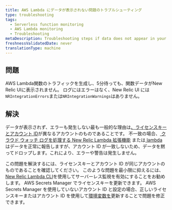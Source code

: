 ```yaml
---
title: AWS Lambda にデータが表示されない問題のトラブルシューティング
type: troubleshooting
tags:
  - Serverless function monitoring
  - AWS Lambda monitoring
  - Troubleshooting
metaDescription: Troubleshooting steps if data does not appear in your app for AWS Lambda.
freshnessValidatedDate: never
translationType: machine
---
```


## 問題

AWS Lambda関数のトラフィックを生成し、5分待っても、関数データがNew Relic UIに表示されません。 ログにはエラーはなく、New Relic UI には`NRIntegrationErrors`または`NRIntegrationWarnings`はありません。

## 解決

データが表示されず、エラーも発生しない最も一般的な理由は[、ライセンスキーとアカウント ID](/docs/serverless-function-monitoring/aws-lambda-monitoring/enable-lambda-monitoring/account-linking/)が異なるアカウントのものであることです。 不一致の場合、[ クラウド ウォッチ ログを処理する New Relic Lambda 拡張機能](https://github.com/newrelic/newrelic-lambda-extension) または[ lambda](/docs/infrastructure/amazon-integrations/connect/aws-metric-stream/) はデータを正常に報告しますが、アカウント ID が一致しないため、データを黙ってドロップします。これにより、エラーや警告は発生しません。

この問題を解決するには、ライセンスキーとアカウント ID が同じアカウントのものであることを確認してください。 このような問題を最小限に抑えるには、 [New Relic Lambda CLI](/docs/serverless-function-monitoring/aws-lambda-monitoring/enable-lambda-monitoring/account-linking/#rec)を使用してサーバーレス監視を有効にすることをお勧めします。 AWS Secrets Manager でライセンスキーを更新できます。 AWS Secrets Manager を使用していないアカウント ID と設定の場合、正しいライセンスキーまたはアカウント ID を使用して[環境変数を](/docs/serverless-function-monitoring/aws-lambda-monitoring/enable-lambda-monitoring/account-linking/#env-var)更新することで問題を修正できます。